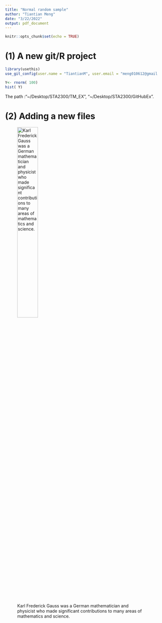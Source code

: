 ```yaml
---
title: "Normal random sample"
author: "Tiantian Meng"
date: "3/22/2022"
output: pdf_document
---
```


```r
knitr::opts_chunk$set(echo = TRUE)
```

# (1) A new git/R project
```r
library(usethis)
use_git_config(user.name = "TiantianM", user.email = "meng010612@gmail.com")

Y<- rnorm( 100)
hist( Y)
```

The path :"~/Desktop/STA2300/TM_EX", "~/Desktop/STA2300/GitHubEx".

# (2) Adding a new files

![Karl Frederick Gauss was a German mathematician and physicist who made significant contributions to many areas of mathematics and science.](Gauss.jpg){width=40%}
